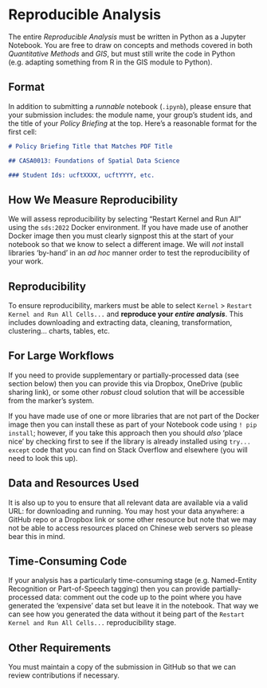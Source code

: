 # Reproducible Analysis

The entire *Reproducible Analysis* must be written in Python as a Jupyter Notebook. You are free to draw on concepts and methods covered in both *Quantitative Methods* and *GIS*, but must still write the code in Python (e.g. adapting something from R in the GIS module to Python). 

## Format 

In addition to submitting a *runnable* notebook (`.ipynb`), please ensure that your submission includes: the module name, your group's student ids, and the title of your *Policy Briefing* at the top. Here's a reasonable format for the first cell:

```markdown
# Policy Briefing Title that Matches PDF Title

## CASA0013: Foundations of Spatial Data Science

### Student Ids: ucftXXXX, ucftYYYY, etc.
```

## How We Measure Reproducibility

We will assess reproducibility by selecting "Restart Kernel and Run All" using the `sds:2022` Docker environment. If you have made use of another Docker image then you must clearly signpost this at the start of your notebook so that we know to select a different image. We will *not* install libraries 'by-hand' in an *ad hoc* manner order to test the reproducibility of your work.

::: {.callout-warning}
## Reproducibility 

 To ensure reproducibility, markers must be able to select `Kernel` > `Restart Kernel and Run All Cells...` and **reproduce your _entire analysis_**. This includes downloading and extracting data, cleaning, transformation, clustering... charts, tables, etc.
:::

::: {.callout-tip} 
## For Large Workflows

  If you need to provide supplementary or partially-processed data (see section below) then you can provide this via Dropbox, OneDrive (public sharing link), or some other *robust* cloud solution that will be accessible from the marker's system.
:::

If you have made use of one or more libraries that are not part of the Docker image then you can install these as part of your Notebook code using `! pip install`; however, if you take this approach then you should *also* 'place nice' by checking first to see if the library is already installed using `try... except` code that you can find on Stack Overflow and elsewhere (you will need to look this up).

## Data and Resources Used

It is also up to you to ensure that all relevant data are available via a valid URL: for downloading and running. You may host your data anywhere: a GitHub repo or a Dropbox link or some other resource but note that we may not be able to access resources placed on Chinese web servers so please bear this in mind.

## Time-Consuming Code 

If your analysis has a particularly time-consuming stage (e.g. Named-Entity Recognition or Part-of-Speech tagging) then you can provide partially-processed data: comment out the code up to the point where you have generated the 'expensive' data set but leave it in the notebook. That way we can see how you generated the data without it being part of the `Restart Kernel and Run All Cells...` reproducibility stage.

## Other Requirements

You must maintain a copy of the submission in GitHub so that we can review contributions if necessary. 